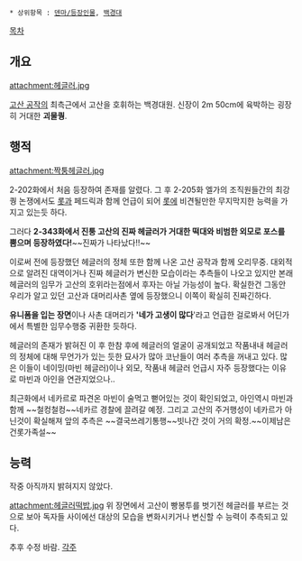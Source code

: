  * 상위항목 : [[덴마/등장인물]], [[백경대]]

[[목차]]
== 개요 ==
attachment:헤글러.jpg

[[고산 공작]]의 최측근에서 고산을 호휘하는 백경대원. 신장이 2m 50cm에 육박하는 굉장히 거대한 '''괴물퀑'''.

== 행적 ==
attachment:짝퉁헤글러.jpg

2-202화에서 처음 등장하여 존재를 알렸다. 그 후 2-205화 엘가의 조직원들간의 최강퀑 논쟁에서도 [[롯(덴마)|롯]]과 페드릭과 함께 언급이 되어 [[롯(덴마)|롯]]에 비견될만한 무지막지한 능력을 가지고 있는듯 하다.

그러다 '''2-343화에서 진퉁 고산의 진짜 헤글러가 거대한 떡대와 비범한 외모로 포스를 뿜으며 등장하였다!'''~~진짜가 나타났다!!~~ 

이로써 전에 등장했던 헤글러의 정체 또한 함께 나온 고산 공작과 함께 오리무중. 대외적으로 알려진 대역이거나 진짜 헤글러가 변신한 모습이라는 추측들이 나오고 있지만 본래 헤글러의 임무가 고산의 호위라는점에서 후자는 아닐 가능성이 높다. 확실한건 그동안 우리가 알고 있던 고산과 대머리사촌 옆에 등장했으니 이쪽이 확실히 진짜긴하다.

'''유니폼을 입는 장면'''이나 사촌 대머리가 ''''네가 고생이 많다''''라고 언급한 걸로봐서 어딘가에서 특별한 임무수행중 귀환한 듯하다.

헤글러의 존재가 밝혀진 이 후 한참 후에 헤글러의 얼굴이 공개되었고 작품내내 헤글러의 정체에 대해 무언가가 있는 듯한 묘사가 많아 코난들이 여러 추측을 꺼내고 있다. 많은 이들이 네이밍(마빈 헤글러)이나 외모,  작품내 헤글러 언급시 자주 등장했다는 이유로 마빈과 아인을 연관지었으나..

최근화에서 네카르로 파견온 마빈이 술먹고 뻗어있는 것이 확인되었고, 아인역시 마빈과 함께 ~~철컹철컹~~네카르 경찰에 끌려갈 예정. 그리고 고산의 주거행성이 네카르가 아닌것이 확실해져 앞의 추측은 ~~결국쓰레기통행~~빗나간 것이 거의 확정.~~이제남은건롯가족설~~

== 능력 ==
작중 아직까지 밝혀지지 않았다.

attachment:헤글러떡밥.jpg
위 장면에서 고산이 빵봉투를 벗기전 헤글러를 부르는 것으로 보아 독자들 사이에선 대상의 모습을 변화시키거나 변신할 수 능력이 추측되고 있다.

추후 수정 바람.
[[각주]]
